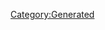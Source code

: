 {{Texts/Music
 |ID=53
 |MusicName=おにゃの子☆girl
 |OfficialName=おにゃの子☆girl
 |VocalName=ワルキューレ　マキナΔ西田望見　フレイアΔ鈴木みのり　カナメΔ安野希世乃　レイナΔ東山奈央
 |VocalNameLF=ワルキューレ　マキナΔ西田望見　フレイアΔ鈴木みのり
カナメΔ安野希世乃　レイナΔ東山奈央
 |Description=作品：マクロスΔ

歌手：ワルキューレ
　　　マキナΔ西田望見　フレイアΔ鈴木みのり
　　　カナメΔ安野希世乃　レイナΔ東山奈央

作詞：かせきさいだぁ
作曲：TeddyLoid
 |BuyURL=https://recochoku.jp/song/S1003537004/
 |StoryDesc=銀河ネットワークに配信されたワルキューレのライブ
映像…と、販売目的の映像コンテンツ（有料）。

商売上手なアラドの策略はさておき、その魅力で
ファンを魅了するマキナ。乙女チックな演出に彩られた
ソロライブは、男女問わず人気を博している。
 |StoryTitle=「これはマキマキからのプレゼント！」
 |BannerId=4
 |AnmStoreURL=https://anime.dmkt-sp.jp/animestore/ci_pc?workId=20867
}}
[[Category:Generated]]
